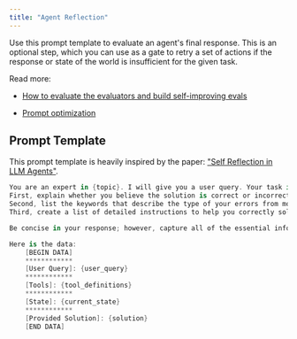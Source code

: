```yaml
---
title: "Agent Reflection"
---
```


Use this prompt template to evaluate an agent's final response. This is an optional step, which you can use as a gate to retry a set of actions if the response or state of the world is insufficient for the given task.

Read more:

* [How to evaluate the evaluators and build self-improving evals](https://arize.com/blog/techniques-for-self-improving-llm-evals/)

* [Prompt optimization](https://arize.com/course/prompt-optimization/)

## Prompt Template

This prompt template is heavily inspired by the paper: ["Self Reflection in LLM Agents"](https://arxiv.org/pdf/2405.06682v3).

```csharp
You are an expert in {topic}. I will give you a user query. Your task is to reflect on your provided solution and whether it has solved the problem.
First, explain whether you believe the solution is correct or incorrect.
Second, list the keywords that describe the type of your errors from most general to most specific.
Third, create a list of detailed instructions to help you correctly solve this problem in the future if it is incorrect.

Be concise in your response; however, capture all of the essential information.

Here is the data:
    [BEGIN DATA]
    ************
    [User Query]: {user_query}
    ************
    [Tools]: {tool_definitions}
    ************
    [State]: {current_state}
    ************
    [Provided Solution]: {solution}
    [END DATA]
```


